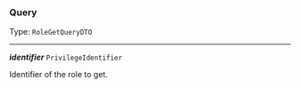 


### Query

Type: `RoleGetQueryDTO`

---

***identifier*** `PrivilegeIdentifier`

Identifier of the role to get.


